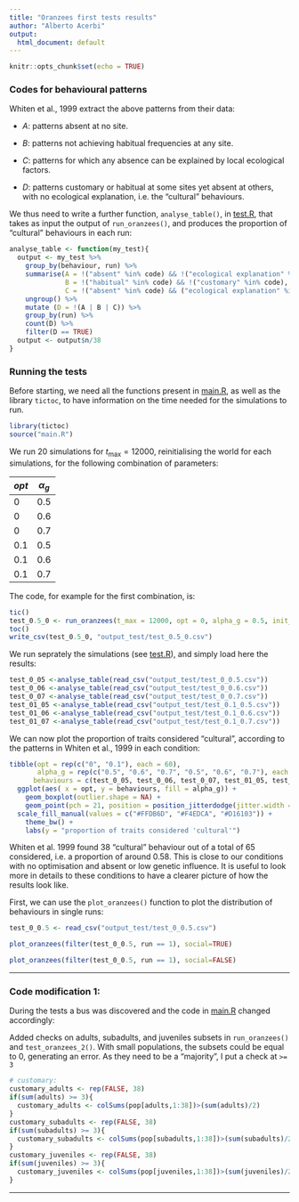 ```yaml
---
title: "Oranzees first tests results"
author: "Alberto Acerbi"
output:
  html_document: default
---
```


```r
knitr::opts_chunk$set(echo = TRUE)
```


### Codes for behavioural patterns

Whiten et al., 1999 extract the above patterns from their data:

* *A*: patterns absent at no site.

* *B*: patterns not achieving habitual frequencies at any site.

* *C*: patterns for which any absence can be explained by local ecological factors.

* *D*: patterns customary or habitual at some sites yet absent at others, with no ecological explanation, i.e. the "cultural" behaviours.

We thus need to write a further function, `analyse_table()`, in [test.R](test.R), that takes as input the output of `run_oranzees()`, and produces the proportion of "cultural" behaviours in each run:

```r
analyse_table <- function(my_test){
  output <- my_test %>%
    group_by(behaviour, run) %>%
    summarise(A = !("absent" %in% code) && !("ecological explanation" %in% code), 
              B = !("habitual" %in% code) && !("customary" %in% code),
              C = !("absent" %in% code) && ("ecological explanation" %in% code)) %>%
    ungroup() %>%
    mutate (D = !(A | B | C)) %>%
    group_by(run) %>%
    count(D) %>%
    filter(D == TRUE) 
  output <- output$n/38
}
```

### Running the tests

Before starting, we need all the functions present in [main.R](main.R), as well as the library `tictoc`, to have information on the time needed for the simulations to run.

```r
library(tictoc)
source("main.R")
```

We run 20 simulations for $t_\text{max}=12000$, reinitialising the world for each simulations, for the following combination of parameters:

$opt$ | $\alpha_g$ 
------|-------
0     | 0.5
0     | 0.6
0     | 0.7
0.1   | 0.5
0.1   | 0.6 
0.1   | 0.7

The code, for example for the first combination, is:

```r
tic()
test_0.5_0 <- run_oranzees(t_max = 12000, opt = 0, alpha_g = 0.5, init_world = 1, n_run = 20)
toc()
write_csv(test_0.5_0, "output_test/test_0.5_0.csv")
```

We run seprately the simulations (see [test.R](test.R)), and simply load here the results:

```r
test_0_05 <-analyse_table(read_csv("output_test/test_0_0.5.csv"))
test_0_06 <-analyse_table(read_csv("output_test/test_0_0.6.csv"))
test_0_07 <-analyse_table(read_csv("output_test/test_0_0.7.csv"))
test_01_05 <-analyse_table(read_csv("output_test/test_0.1_0.5.csv"))
test_01_06 <-analyse_table(read_csv("output_test/test_0.1_0.6.csv"))
test_01_07 <-analyse_table(read_csv("output_test/test_0.1_0.7.csv"))
```

We can now plot the proportion of traits considered "cultural", according to the patterns in Whiten et al., 1999 in each condition:

```r
tibble(opt = rep(c("0", "0.1"), each = 60), 
       alpha_g = rep(c("0.5", "0.6", "0.7", "0.5", "0.6", "0.7"), each = 20),
      behaviours = c(test_0_05, test_0_06, test_0_07, test_01_05, test_01_06, test_01_07)) %>%
  ggplot(aes( x = opt, y = behaviours, fill = alpha_g)) +
    geom_boxplot(outlier.shape = NA) +
    geom_point(pch = 21, position = position_jitterdodge(jitter.width = 0.1)) +
  scale_fill_manual(values = c("#FFDB6D", "#F4EDCA", "#D16103")) +
    theme_bw() +
    labs(y = "proportion of traits considered 'cultural'") 
```

Whiten et al. 1999 found 38 "cultural" behaviour out of a total of 65 considered, i.e. a proportion of around $0.58$. This is close to our conditions with no optimisation and absent or low genetic influence. It is useful to look more in details to these conditions to have a clearer picture of how the results look like. 

First, we can use the `plot_oranzees()` function to plot the distribution of behaviours in single runs:

```r
test_0_0.5 <- read_csv("output_test/test_0_0.5.csv")
```

```r
plot_oranzees(filter(test_0_0.5, run == 1), social=TRUE)
```

```r
plot_oranzees(filter(test_0_0.5, run == 1), social=FALSE)
```

***
### Code modification 1:

During the tests a bus was discovered and the code in [main.R](main.R) changed accordingly:

Added checks on adults, subadults, and juveniles subsets in `run_oranzees()` and `test_oranzees_2()`. With small populations, the subsets could be equal to 0, generating an error. As they need to be a "majority", I put a check at `>= 3` 

```r
# customary:
customary_adults <- rep(FALSE, 38)
if(sum(adults) >= 3){
  customary_adults <- colSums(pop[adults,1:38])>(sum(adults)/2)
}
customary_subadults <- rep(FALSE, 38)
if(sum(subadults) >= 3){
  customary_subadults <- colSums(pop[subadults,1:38])>(sum(subadults)/2)
}
customary_juveniles <- rep(FALSE, 38)
if(sum(juveniles) >= 3){
  customary_juveniles <- colSums(pop[juveniles,1:38])>(sum(juveniles)/2)
}
```

***